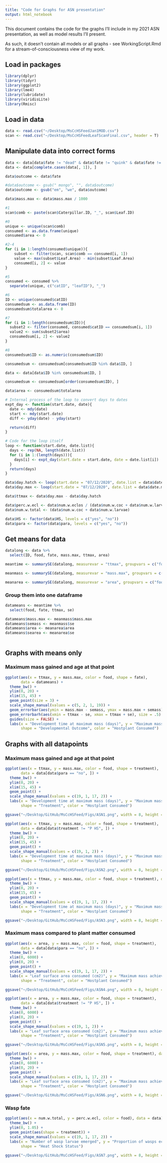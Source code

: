 ```yaml
---
title: "Code for Graphs for ASN presentation"
output: html_notebook
---
```

This document contains the code for the graphs I'll include in my 2021 ASN presentation, as well as model results I'll present. 

As such, it doesn't contain all models or all graphs - see WorkingScript.Rmd for a stream-of-consciousness view of my work.

## Load in packages

```r
library(dplyr)
library(tidyr)
library(ggplot2)
library(lme4)
library(lubridate)
library(viridisLite)
library(Rmisc)
```

## Load in data

```r
data <- read.csv("~/Desktop/MsCcHSFeedJan1MOD.csv")
scan <- read.csv("~/Desktop/MsCcHSFeedLeafScanFinal.csv", header = T)
```

## Manipulate data into correct forms

```r
data <- data[data$fate != "dead" & data$fate != "quink" & data$fate != "wander*" & data$fate != "?", ]
data <- data[complete.cases(data[, 1]), ]

data$outcome <- data$fate

#data$outcome <- gsub(" mongo", "", data$outcome)
data$outcome <- gsub("em", "we", data$outcome)

data$mass.max <- data$mass.max / 1000 

```


```r
#1
scan$comb <- paste(scan$Caterpillar.ID, "_", scan$Leaf.ID)

#0
unique <- unique(scan$comb)
consumed <- as.data.frame(unique)
consumed$area <- 0

#2-4
for (i in 1:length(consumed$unique)){
    subset <- filter(scan, scan$comb == consumed[i, 1])
    value <- max(subset$Leaf.Area) - min(subset$Leaf.Area)
    consumed[i, 2] <- value
}  

#5
consumed <- consumed %>%
  separate(unique, c("catID", "leafID"), "_")

#6
ID <- unique(consumed$catID)
consumedsum <- as.data.frame(ID)
consumedsum$totalarea <- 0

#7
for (i in 1:length(consumedsum$ID)){
  subset2 <- filter(consumed, consumed$catID == consumedsum[i, 1])
  value2 <- sum(subset2$area)
  consumedsum[i, 2] <- value2
}

#8
consumedsum$ID <- as.numeric(consumedsum$ID)

consumedsum <- consumedsum[consumedsum$ID %in% data$ID, ]

data <- data[data$ID %in% consumedsum$ID, ]

consumedsum <- consumedsum[order(consumedsum$ID), ]

data$area <- consumedsum$totalarea

```

```r
# Internal process of the loop to convert days to dates
expt_day <- function(start.date, date){
  date <- mdy(date)
  start <- mdy(start.date)
  diff <- yday(date) - yday(start)

  return(diff)
}

# Code for the loop itself
loop <- function(start.date, date.list){
  days <- rep(NA, length(date.list))
  for (i in 1:(length(days))){
    days[i] <- expt_day(start.date = start.date, date = date.list[i])
  }
  return(days)
}
```

```r
data$day.hatch <- loop(start.date = "07/12/2020", date.list = data$date.hatch)
data$day.max <- loop(start.date = "07/12/2020", date.list = data$date.max)

data$ttmax <- data$day.max - data$day.hatch
```

```r
data$perc.w.ecl <- data$num.w.eclos / (data$num.w.coc + data$num.w.larvae)
data$num.w.total <- (data$num.w.coc + data$num.w.larvae)

data$HS <- factor(data$HS, levels = c("yes", "no"))
data$para <- factor(data$para, levels = c("yes", "no"))
```

## Get means for data

```r
datalong <- data %>%
  select(ID, food, fate, mass.max, ttmax, area)

meantime <- summarySE(datalong, measurevar = "ttmax", groupvars = c("food", "fate"), na.rm = TRUE)

meanmass <- summarySE(datalong, measurevar = "mass.max", groupvars = c("food", "fate"), na.rm = TRUE)

meanarea <- summarySE(datalong, measurevar = "area", groupvars = c("food", "fate"), na.rm = TRUE)
```

### Group them into one dataframe

```r
datameans <- meantime %>%
  select(food, fate, ttmax, se)

datameans$mass.max <- meanmass$mass.max
datameans$semass <- meanmass$se
datameans$area <- meanarea$area
datameans$searea <- meanarea$se



```


## Graphs with means only

### Maximum mass gained and age at that point

```r
ggplot(aes(x = ttmax, y = mass.max, color = food, shape = fate), 
       data = datameans) + 
  theme_bw() + 
  ylim(0, 20) + 
  xlim(15, 45) +
  geom_point(size = 3) + 
  scale_shape_manual(values = c(5, 2, 1, 19)) + 
  geom_errorbar(aes(ymin = mass.max - semass, ymax = mass.max + semass), size = .5) + 
  geom_errorbarh(aes(xmin = ttmax - se, xmax = ttmax + se), size = .5) + 
  guides(size = FALSE) + 
  labs(x = "Development time at maximum mass (days)", y = "Maximum mass achieved (g)", 
       shape = "Developmental Outcome", color = "Hostplant Consumed")
```



## Graphs with all datapoints

### Maximum mass gained and age at that point

```r
ggplot(aes(x = ttmax, y = mass.max, color = food, shape = treatment), 
       data = data[data$para == "no", ]) +
  theme_bw() + 
  ylim(0, 20) + 
  xlim(15, 45) + 
  geom_point() + 
  scale_shape_manual(values = c(19, 1, 17, 2)) + 
  labs(x = "Development time at maximum mass (days)", y = "Maximum mass achieved (g)", 
       shape = "Treatment", color = "Hostplant Consumed")

ggsave("~/Desktop/GitHub/MsCcHSFeed/Figs/ASN1.png", width = 8, height = 5)
```

```r
ggplot(aes(x = ttmax, y = mass.max, color = food, shape = treatment), 
       data = data[data$treatment != "P HS", ]) +
  theme_bw() + 
  ylim(0, 20) + 
  xlim(15, 45) + 
  geom_point() + 
  scale_shape_manual(values = c(19, 1, 2)) + 
  labs(x = "Development time at maximum mass (days)", y = "Maximum mass achieved (g)", 
       shape = "Treatment", color = "Hostplant Consumed")

ggsave("~/Desktop/GitHub/MsCcHSFeed/Figs/ASN2.png", width = 8, height = 5)
```

```r
ggplot(aes(x = ttmax, y = mass.max, color = food, shape = treatment), data = data) +
  theme_bw() + 
  ylim(0, 20) + 
  xlim(15, 45) + 
  geom_point() + 
  scale_shape_manual(values = c(19, 1, 17, 2)) + 
  labs(x = "Development time at maximum mass (days)", y = "Maximum mass achieved (g)", 
       shape = "Treatment", color = "Hostplant Consumed")

ggsave("~/Desktop/GitHub/MsCcHSFeed/Figs/ASN3.png", width = 8, height = 5)
```

### Maximum mass compared to plant matter consumed


```r
ggplot(aes(x = area, y = mass.max, color = food, shape = treatment), 
       data = data[data$para == "no", ]) + 
  theme_bw() + 
  xlim(0, 6000) + 
  ylim(0, 20) + 
  geom_point() + 
  scale_shape_manual(values = c(19, 1, 17, 2)) + 
  labs(x = "Leaf surface area consumed (cm2)", y = "Maximum mass achieved (g)",
       shape = "Treatment", color = "Hostplant Consumed")

ggsave("~/Desktop/GitHub/MsCcHSFeed/Figs/ASN4.png", width = 8, height = 5)
```


```r
ggplot(aes(x = area, y = mass.max, color = food, shape = treatment), 
       data = data[data$treatment != "P HS", ]) + 
  theme_bw() + 
  xlim(0, 6000) + 
  ylim(0, 20) + 
  geom_point() + 
  scale_shape_manual(values = c(19, 1, 2)) + 
  labs(x = "Leaf surface area consumed (cm2)", y = "Maximum mass achieved (g)",
       shape = "Treatment", color = "Hostplant Consumed")

ggsave("~/Desktop/GitHub/MsCcHSFeed/Figs/ASN5.png", width = 8, height = 5)
```


```r
ggplot(aes(x = area, y = mass.max, color = food, shape = treatment), data = data) + 
  theme_bw() + 
  xlim(0, 6000) + 
  ylim(0, 20) + 
  geom_point() + 
  scale_shape_manual(values = c(19, 1, 17, 2)) + 
  labs(x = "Leaf surface area consumed (cm2)", y = "Maximum mass achieved (g)",
       shape = "Treatment", color = "Hostplant Consumed")

ggsave("~/Desktop/GitHub/MsCcHSFeed/Figs/ASN6.png", width = 8, height = 5)
```



### Wasp fate

```r
ggplot(aes(x = num.w.total, y = perc.w.ecl, color = food), data = data) + 
  theme_bw() + 
  ylim(0, 1.05) + 
  geom_point(aes(shape = treatment)) + 
  scale_shape_manual(values = c(19, 1, 17, 2)) +
  labs(x = "Number of wasp larvae emerged", y = "Proportion of wasps eclosed", color = "Hostplant Consumed", 
       shape = "Heat Shock Status")

ggsave("~/Desktop/GitHub/MsCcHSFeed/Figs/ASN7.png", width = 8, height = 5)
```
